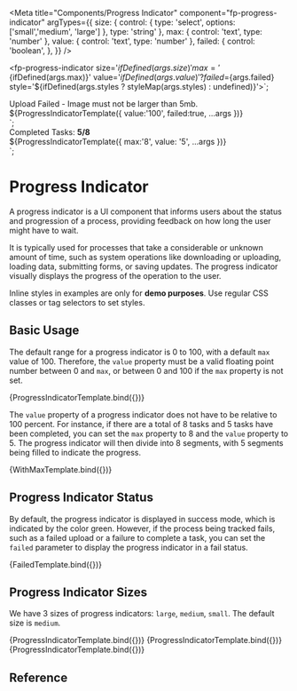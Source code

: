 
<Meta
  title="Components/Progress Indicator"
  component="fp-progress-indicator"
  argTypes={{
    size: {
      control: {
        type: 'select',
        options: ['small','medium', 'large']
      },
      type: 'string'
    },
    max: {
      control: 'text',
      type: 'number'
    },
    value: {
      control: 'text',
      type: 'number'
    },
    failed: {
      control: 'boolean',
    },
  }}
/>

<fp-progress-indicator
    size='${ifDefined(args.size)}'
    max='${ifDefined(args.max)}'
    value='${ifDefined(args.value)}'
    ?failed=${args.failed}
    style='${ifDefined(args.styles ? styleMap(args.styles) : undefined)}'></fp-progress-indicator>`;

<div>
<p style='color: var(--fp-color-danger); margin: var(--fp-size-3xs); font: var(--fp-font-title-4-regular)'>Upload Failed - Image must not be larger than 5mb.</p>${ProgressIndicatorTemplate({ value:'100', failed:true, ...args })}
</div>`;

<div>
<p style='color: var(--fp-color-content-secondary); margin: var(--fp-size-3xs); font: var(--fp-font-title-4-regular)'> Completed Tasks: <b style='color: var(--fp-color-success)'> 5/8 </b></p>${ProgressIndicatorTemplate({ max:'8', value: '5', ...args })}
</div>`;

# Progress Indicator

A progress indicator is a UI component that informs users about the status and progression of a process, providing feedback on how long the user might have to wait.

It is typically used for processes that take a considerable or unknown amount of time, such as system operations like downloading or uploading, loading data, submitting forms, or saving updates. The progress indicator visually displays the progress of the operation to the user.

<fp-alert variant="warning" icon>Inline styles in examples are only for **demo purposes**. Use regular CSS classes or tag selectors to set styles.</fp-alert>

## Basic Usage

The default range for a progress indicator is 0 to 100, with a default `max` value of 100. Therefore, the `value` property must be a valid floating point number between 0 and `max`, or between 0 and 100 if the `max` property is not set.

<Canvas>
  <Story name="Basic Usage" args={{ value: '50' }}>
    {ProgressIndicatorTemplate.bind({})}
  </Story>
</Canvas>

The `value` property of a progress indicator does not have to be relative to 100 percent. For instance, if there are a total of 8 tasks and 5 tasks have been completed, you can set the `max` property to 8 and the `value` property to 5. The progress indicator will then divide into 8 segments, with 5 segments being filled to indicate the progress.

<Canvas>
  <Story name="Usage With Max Value">
    {WithMaxTemplate.bind({})}
  </Story>
</Canvas>

## Progress Indicator Status
By default, the progress indicator is displayed in success mode, which is indicated by the color green. However, if the process being tracked fails, such as a failed upload or a failure to complete a task, you can set the `failed` parameter to display the progress indicator in a fail status.

<Canvas>
  <Story name="Progress Indicator Status">
    {FailedTemplate.bind({})}
  </Story>
</Canvas>

## Progress Indicator Sizes

We have 3 sizes of progress indicators: `large`, `medium`, `small`. The default size is `medium`.

<Canvas isColumn>
   <Story name="Progress Indicator Small" args={{ size: 'small', value: '45' }}>
     {ProgressIndicatorTemplate.bind({})}
   </Story>
   <Story name="Progress Indicator Medium" args={{ size: 'medium', value: '45' }}>
     {ProgressIndicatorTemplate.bind({})}
   </Story>
   <Story name="Progress Indicator Large" args={{ size: 'large', value: '45' }}>
     {ProgressIndicatorTemplate.bind({})}
   </Story>
</Canvas>

## Reference

<ArgsTable of="fp-progress-indicator" />
